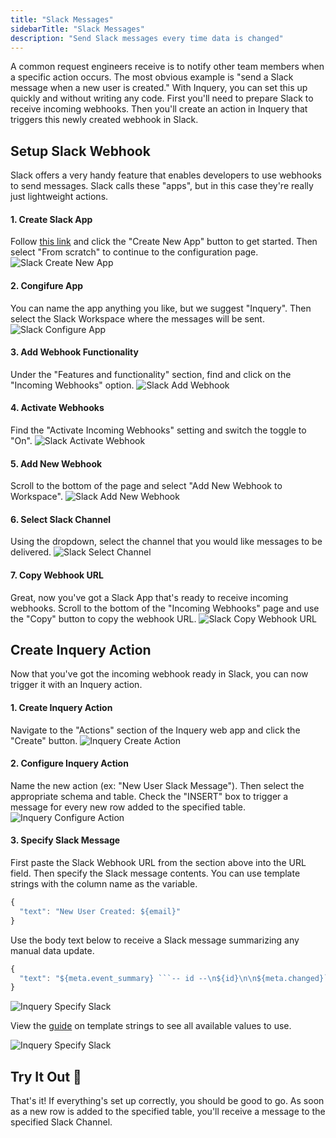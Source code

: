 ```yaml
---
title: "Slack Messages"
sidebarTitle: "Slack Messages"
description: "Send Slack messages every time data is changed"
---
```


A common request engineers receive is to notify other team members when a specific action occurs. The most obvious example is "send a Slack message when a new user is created." With Inquery, you can set this up quickly and without writing any code. First you'll need to prepare Slack to receive incoming webhooks. Then you'll create an action in Inquery that triggers this newly created webhook in Slack.

## Setup Slack Webhook

Slack offers a very handy feature that enables developers to use webhooks to send messages. Slack calls these "apps", but in this case they're really just lightweight actions.

#### 1. Create Slack App
Follow [this link](https://api.slack.com/apps?new_app) and click the "Create New App" button to get started. Then select "From scratch" to continue to the configuration page.
![Slack Create New App](/assets/slack-create-app.png)


#### 2. Congifure App
You can name the app anything you like, but we suggest "Inquery". Then select the Slack Workspace where the messages will be sent.
![Slack Configure App](/assets/slack-configure-app.png)

#### 3. Add Webhook Functionality
Under the "Features and functionality" section, find and click on the "Incoming Webhooks" option.
![Slack Add Webhook](/assets/slack-add-webhook.png)

#### 4. Activate Webhooks
Find the "Activate Incoming Webhooks" setting and switch the toggle to "On".
![Slack Activate Webhook](/assets/slack-activate-webhooks.png)

#### 5. Add New Webhook
Scroll to the bottom of the page and select "Add New Webhook to Workspace".
![Slack Add New Webhook](/assets/slack-add-new-webhook.png)

#### 6. Select Slack Channel
Using the dropdown, select the channel that you would like messages to be delivered.
![Slack Select Channel](/assets/slack-select-channel.png)

#### 7. Copy Webhook URL
Great, now you've got a Slack App that's ready to receive incoming webhooks. Scroll to the bottom of the "Incoming Webhooks" page and use the "Copy" button to copy the webhook URL.
![Slack Copy Webhook URL](/assets/slack-copy-webhook-url.png)

## Create Inquery Action

Now that you've got the incoming webhook ready in Slack, you can now trigger it with an Inquery action.

#### 1. Create Inquery Action
Navigate to the "Actions" section of the Inquery web app and click the "Create" button.
![Inquery Create Action](/assets/inquery-create-action.png)

#### 2. Configure Inquery Action
Name the new action (ex: "New User Slack Message"). Then select the appropriate schema and table. Check the "INSERT" box to trigger a message for every new row added to the specified table.
![Inquery Configure Action](/assets/inquery-configure-action.png)

#### 3. Specify Slack Message
First paste the Slack Webhook URL from the section above into the URL field. Then specify the Slack message contents. You can use template strings with the column name as the variable.
```javascript
{
  "text": "New User Created: ${email}"
}
```
Use the body text below to receive a Slack message summarizing any manual data update.
```javascript
{
  "text": "${meta.event_summary} ```-- id --\n${id}\n\n${meta.changed}```"
}
```
![Inquery Specify Slack](/assets/slack-manual-data-example.png)

View the [guide](/features/template-strings) on template strings to see all available values to use.

![Inquery Specify Slack](/assets/inquery-specify-message.png)

## Try It Out 🎉
That's it! If everything's set up correctly, you should be good to go. As soon as a new row is added to the specified table, you'll receive a message to the specified Slack Channel.